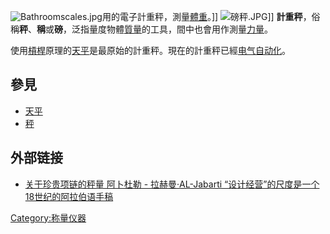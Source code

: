 [[File:Bathroomscales.jpg|thumb]]用的電子計重秤，測量[[體重|體重]]。]]
[[File:磅秤.JPG|thumb]]]]
'''計重秤'''，俗稱'''秤'''、'''稱'''或'''磅'''，泛指量度物體[[質量|質量]]的工具，間中也會用作測量[[力量|力量]]。

使用[[槓桿|槓桿]]原理的[[天平|天平]]是最原始的計重秤。現在的計重秤已經[[电子学|电气自动化]]。

== 參見 ==
* [[天平|天平]]
* [[秤|秤]]

==外部链接==
*[https://web.archive.org/web/20151224110417/http://www.wdl.org/zh/item/3141/ 关于珍贵项链的秤量 阿卜杜勒 - 拉赫曼·AL-Jabarti “设计经营”的尺度是一个18世纪的阿拉伯语手稿]

{{Standard-stub}}
{{測量和校準工具}}

[[Category:称量仪器|Category:称量仪器]]
